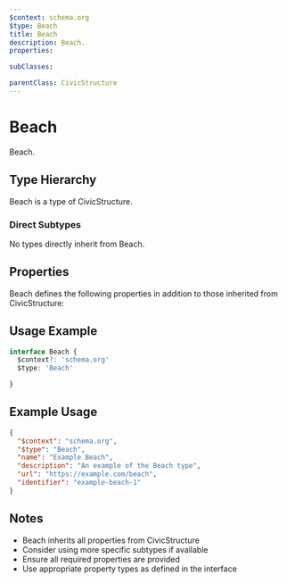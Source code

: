 ```yaml
---
$context: schema.org
$type: Beach
title: Beach
description: Beach.
properties:

subClasses:

parentClass: CivicStructure
---
```


# Beach

Beach.

## Type Hierarchy

Beach is a type of CivicStructure.

### Direct Subtypes

No types directly inherit from Beach.

## Properties

Beach defines the following properties in addition to those inherited from CivicStructure:



## Usage Example

```typescript
interface Beach {
  $context?: 'schema.org'
  $type: 'Beach'

}
```

## Example Usage

```json
{
  "$context": "schema.org",
  "$type": "Beach",
  "name": "Example Beach",
  "description": "An example of the Beach type",
  "url": "https://example.com/beach",
  "identifier": "example-beach-1"
}
```

## Notes

- Beach inherits all properties from CivicStructure
- Consider using more specific subtypes if available
- Ensure all required properties are provided
- Use appropriate property types as defined in the interface
